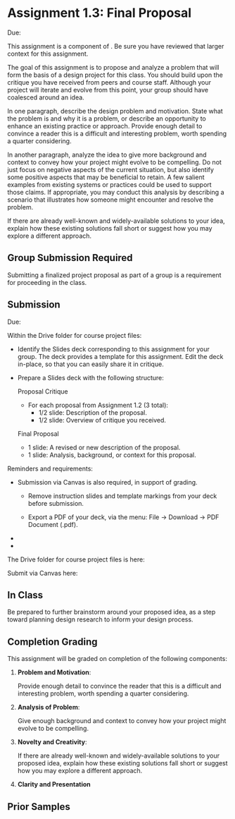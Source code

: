 
# Assignment 1.3: Final Proposal

<UnderDevelopment display={false} />

Due: <AssignmentDueDateTime assignmentKey={calendarData.assignments.assignment_1_3} />

This assignment is a component of <SiteLink linkKey={SiteLinks.milestone_1_top}/>.
Be sure you have reviewed that larger context for this assignment.

The goal of this assignment is to propose and analyze a problem that will form the basis of a design project for this class.
You should build upon the critique you have received from peers and course staff.
Although your project will iterate and evolve from this point, your group should have coalesced around an idea.

In one paragraph,
describe the design problem and motivation.
State what the problem is and why it is a problem, or describe an opportunity to enhance an existing practice or approach.
Provide enough detail to convince a reader this is a difficult and interesting problem, worth spending a quarter considering.

In another paragraph,
analyze the idea to give more background and context to convey how your project might evolve to be compelling.
Do not just focus on negative aspects of the current situation, but also identify some positive aspects that may be beneficial to retain.
A few salient examples from existing systems or practices could be used to support those claims.
If appropriate, you may conduct this analysis by describing a scenario that illustrates how someone might encounter and resolve the problem.

If there are already well-known and widely-available solutions to your idea,
explain how these existing solutions fall short or suggest how you may explore a different approach.

<ExcludedTopics />

## Group Submission Required

Submitting a finalized project proposal as part of a group is a requirement for proceeding in the class.

## Submission

Due: <AssignmentDueDateTime assignmentKey={calendarData.assignments.assignment_1_3} />

Within the Drive folder for course project files:

- Identify the Slides deck corresponding to this assignment for your group.
  The deck provides a template for this assignment.
  Edit the deck in-place, so that you can easily share it in critique.

- Prepare a Slides deck with the following structure:

  Proposal Critique
    - For each proposal from Assignment 1.2 (3 total):
      - 1/2 slide: Description of the proposal.
      - 1/2 slide: Overview of critique you received.

  Final Proposal
    - 1 slide: A revised or new description of the proposal.
    - 1 slide: Analysis, background, or context for this proposal.

Reminders and requirements:

- Submission via Canvas is also required, in support of grading.
  - Remove instruction slides and template markings from your deck before submission.

  - Export a PDF of your deck, via the menu: File -> Download -> PDF Document (.pdf).

- <GroupAssignment />
- <ClarityAndPresentationReference />

The Drive folder for course project files is here:

<CourseDataLink linkKey={courseData.linkDriveProjectFiles} outerComponent="p"/>

Submit via Canvas here:

<AssignmentSubmitCanvasLink assignmentKey={calendarData.assignments.assignment_1_3} />

## In Class

Be prepared to further brainstorm around your proposed idea,
as a step toward planning design research to inform your design process.

## Completion Grading

This assignment will be graded on completion of the following components:

1. __Problem and Motivation__:

   Provide enough detail to convince the reader that this is a difficult and interesting problem, worth spending a quarter considering.

2. __Analysis of Problem__:

   Give enough background and context to convey how your project might evolve to be compelling.

3. __Novelty and Creativity__:

   If there are already well-known and widely-available solutions to your proposed idea,
   explain how these existing solutions fall short or suggest how you may explore a different approach.

4. __Clarity and Presentation__

## Prior Samples

<PriorSamplesWarning />

<ProjectMilestoneSamples milestone='assignment1b' />
